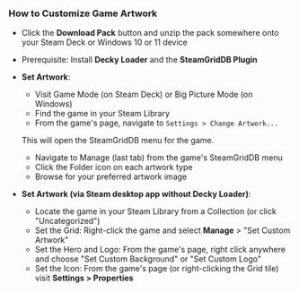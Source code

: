 ---
---


### How to Customize Game Artwork

- Click the **Download Pack** button and unzip the pack somewhere onto your Steam Deck or Windows 10 or 11 device

- Prerequisite: Install **Decky Loader** and the **SteamGridDB Plugin**

- **Set Artwork**:
   - Visit Game Mode (on Steam Deck) or Big Picture Mode (on Windows)
   - Find the game in your Steam Library
   - From the game's page, navigate to `Settings > Change Artwork...`
   
   This will open the SteamGridDB menu for the game.
   - Navigate to Manage (last tab) from the game's SteamGridDB menu
   - Click the Folder icon on each artwork type
   - Browse for your preferred artwork image

- **Set Artwork (via Steam desktop app without Decky Loader)**:
   - Locate the game in your Steam Library from a Collection (or click "Uncategorized")
   - Set the Grid: Right-click the game and select **Manage** > "Set Custom Artwork"
   - Set the Hero and Logo: From the game's page, right click anywhere and choose "Set Custom Background" or "Set Custom Logo"
   - Set the Icon: From the game's page (or right-clicking the Grid tile) visit **Settings > Properties**
